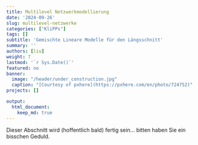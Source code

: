 ```yaml
---
title: Multilevel Netzwerkmodellierung
date: '2024-09-26'
slug: multilevel-netzwerke
categories: ["KliPPs"]
tags: []
subtitle: 'Gemischte Lineare Modelle für den Längsschnitt'
summary: ''
authors: [liu]
weight: 7
lastmod: '`r Sys.Date()`'
featured: no
banner:
  image: "/header/under_construction.jpg"
  caption: "[Courtesy of pxhere](https://pxhere.com/en/photo/724752)"
projects: []

output:
  html_document:
    keep_md: true
---
```


Dieser Abschnitt wird (hoffentlich bald) fertig sein... bitten haben Sie ein bisschen Geduld.
